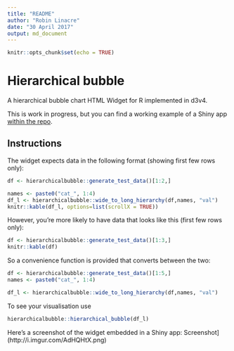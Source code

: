 ```yaml
---
title: "README"
author: "Robin Linacre"
date: "30 April 2017"
output: md_document
---
```


```r
knitr::opts_chunk$set(echo = TRUE)
```

# Hierarchical bubble

A hierarchical bubble chart HTML Widget for R implemented in d3v4.

This is work in progress, but you can find a working example of a Shiny app [within the repo](https://github.com/RobinL/hierarchical_bubble_r_html_widget/blob/master/example.R).

## Instructions

The widget expects data in the following format (showing first few rows only):

```r
df <- hierarchicalbubble::generate_test_data()[1:2,]

names <- paste0("cat_", 1:4)
df_l <- hierarchicalbubble::wide_to_long_hierarchy(df,names, "val")
knitr::kable(df_l, options=list(scrollX = TRUE))
```

However, you're more likely to have data that looks like this (first few rows only):

```r
df <- hierarchicalbubble::generate_test_data()[1:3,]
knitr::kable(df)
```

So a convenience function is provided that converts between the two:

```r

df <- hierarchicalbubble::generate_test_data()[1:5,]
names <- paste0("cat_", 1:4)

df_l <- hierarchicalbubble::wide_to_long_hierarchy(df,names, "val")
```

To see your visualisation use 

```r
hierarchicalbubble::hierarchical_bubble(df_l)
```

Here's a screenshot of the widget embedded in a Shiny app:
Screenshot](http://i.imgur.com/AdHQHtX.png)